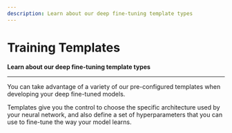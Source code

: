 ```yaml
---
description: Learn about our deep fine-tuning template types
---
```


# Training Templates

**Learn about our deep fine-tuning template types**
<hr />

You can take advantage of a variety of our pre-configured templates when developing your deep fine-tuned models. 

Templates give you the control to choose the specific architecture used by your neural network, and also define a set of hyperparameters that you can use to fine-tune the way your model learns.




<DocCardList items={useCurrentSidebarCategory().items}/>


